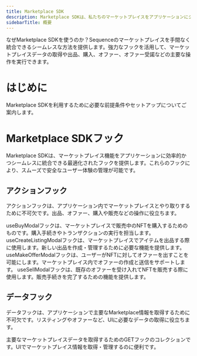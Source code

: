 ```yaml
---
title: Marketplace SDK
description: Marketplace SDKは、私たちのマーケットプレイスをアプリケーションにシームレスに統合できる包括的なツールキットです。
sidebarTitle: 概要
---
```


なぜMarketplace SDKを使うのか？Sequenceのマーケットプレイスを手間なく統合できるシームレスな方法を提供します。強力なフックを活用して、マーケットプレイスデータの取得や出品、購入、オファー、オファー受諾などの主要な操作を実行できます。

# はじめに

<CardGroup>
  <Card title="はじめに" icon="play" href="/sdk/marketplace-sdk/getting-started">
    Marketplace SDKを利用するために必要な前提条件やセットアップについてご案内します。
  </Card>
</CardGroup>

# Marketplace SDKフック
Marketplace SDKは、マーケットプレイス機能をアプリケーションに効率的かつシームレスに統合できる最適化されたフックを提供します。これらのフックにより、スムーズで安全なユーザー体験の管理が可能です。

## アクションフック
アクションフックは、アプリケーション内でマーケットプレイスとやり取りするために不可欠です。出品、オファー、購入や販売などの操作に役立ちます。

<CardGroup cols={2}>
  <Card title="useBuyModal" icon="code" href="/sdk/marketplace-sdk/hooks/marketplace-actions/useBuyModal">
    useBuyModalフックは、マーケットプレイスで販売中のNFTを購入するためのものです。購入手続きやトランザクションの実行を担当します。
  </Card>

  <Card title="useCreateListingModal" icon="code" href="/sdk/marketplace-sdk/hooks/marketplace-actions/useCreateListingModal">
    useCreateListingModalフックは、マーケットプレイスでアイテムを出品する際に使用します。新しい出品を作成・管理するために必要な機能を提供します。
  </Card>

  <Card title="useMakeOfferModal" icon="code" href="/sdk/marketplace-sdk/hooks/marketplace-actions/useMakeOfferModal">
    useMakeOfferModalフックは、ユーザーがNFTに対してオファーを出すことを可能にします。マーケットプレイス内でオファーの作成と送信をサポートします。
  </Card>

  <Card title="useSellModal" icon="code" href="/sdk/marketplace-sdk/hooks/marketplace-actions/useSellModal">
    useSellModalフックは、既存のオファーを受け入れてNFTを販売する際に使用します。販売手続きを完了するための機能を提供します。
  </Card>
</CardGroup>

## データフック
データフックは、アプリケーションで主要なMarketplace情報を取得するために不可欠です。リスティングやオファーなど、UIに必要なデータの取得に役立ちます。

<CardGroup cols={2}>
  <Card title="マーケットプレイスデータフック" icon="code" href="/sdk/marketplace-sdk/hooks/marketplace-data/overview">
    主要なマーケットプレイスデータを取得するためのGETフックのコレクションです。UIでマーケットプレイス情報を取得・管理するのに便利です。
  </Card>
</CardGroup>